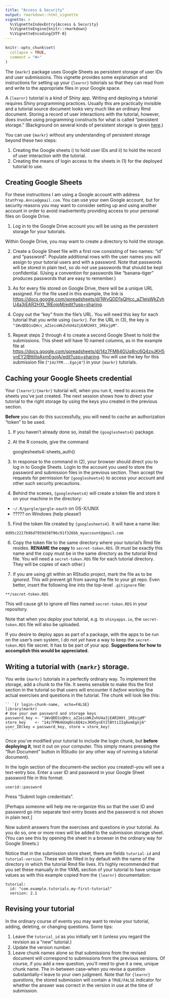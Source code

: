 ```yaml
---
title: "Access & Security"
output: rmarkdown::html_vignette
vignette: >
  %\VignetteIndexEntry{Access & Security}
  %\VignetteEngine{knitr::rmarkdown}
  %\VignetteEncoding{UTF-8}
---
```


```r
knitr::opts_chunk$set(
  collapse = TRUE,
  comment = "#>"
)
```


The `{markr}` package uses Google Sheets as persistent storage of user IDs and user submissions. This vignette provides some explanation and instructions for setting up your `{learnr}` tutorials so that they can read from and write to the appropriate files in your Google space.

A `{learnr}` tutorial  is a kind of Shiny app. Writing and deploying a tutorial requires Shiny programming practices. Usually this are practically invisible and a tutorial source document looks very much like an ordinary Rmd document. Storing a record of user interactions with the tutorial, however, does involve using programming constructs for what is called "persistent storage." (Background on  several kinds of persistent storage is given [here](https://deanattali.com/blog/shiny-persistent-data-storage/).) 

You can use `{markr}` without any understanding of persistent storage beyond these two steps:

1. Creating the Google sheets i) to hold user IDs and ii) to hold the record of user interaction with the tutorial.
2. Creating the means of login access to the sheets in (1) for the  deployed tutorial  to use.

## Creating Google Sheets

For these instructions I am using a Google account with address `StatPrep.Annie@gmail.com`. You can use your own Google account, but for security reasons you may want to consider setting  up and using another account in order to avoid inadvertently providing access to your personal files on Google Drive.

1. Log in to the Google Drive account you will be using as the persistent storage for  your tutorials.

Within Google Drive, you may want to create a directory to hold the storage. 

2. Create a Google Sheet file with a first row consisting of two names: "id" and "password". Populate additional rows with the user names you will assign to your tutorial users and with a password. Note that passwords will be stored in plain text, so *do not* use passwords that should be kept confidential. (Using a convention for passwords like "banana-tiger" produces passwords that are easy to remember.)

3. As for every file stored on  Google Drive, there will be a unique URL assigned.  For the file used in  this example, the link is <https://docs.google.com/spreadsheets/d/1WvQDD1sQHcc_aZ1eisWkZvhU4a3jEAR2HXt_1REojpM/edit?usp=sharing>.

4. Copy  out  the "key" from the file's URL. You will need this key for each tutorial that you write using `{markr}`. For the URL in (3),  the key  is `"1WvQDD1sQHcc_aZ1eisWkZvhU4a3jEAR2HXt_1REojpM"`.

5. Repeat steps 2 through 4 to create a second Google Sheet to hold the submissions. This sheet will have 10 named columns, as in  the example file  at <https://docs.google.com/spreadsheets/d/14z7FM64GUq8nc6Q4zvJKH5ynEY2lBttiIIqAxmEgojA/edit?usp=sharing>. You will use  the key for this submission file (`"14z7FM...EgojA"`) in  your `{markr}` tutorials.

## Caching your Google Sheets credential

Your `{learnr}/{markr}` tutorial will, when  you run it, need to  access the sheets you've just created. The next session shows how to direct  your tutorial to the right storage by using the keys you created in the previous section.

**Before**  you can do this successfully, you will need to *cache* an authorization "token" to be used.

1. If you haven't already done so, install the `{googlesheets4}`  package.
2. At the R console, give the command 

    googlesheets4::sheets_auth()
    
3. In response to the command in (2), your  browser should direct you to log in to Google Sheets. Login to the account you used to store the password and submission files in the previous section. Then accept the requests for  permission for `{googlesheets4}` to  access  your account and other such security precautions.

4. Behind the scenes, `{googlesheets4}` will create a  token file and store it  on  your machine in the directory:

- `~/.R/gargle/gargle-oauth` on OS-X/UNIX
- ????? on Windows  (help  please!)

5. Find the token file created by `{googlesheets4}`. It will have a name like:

`dd95c2217b96d7959d38f96c91f326bb_myaccount@gmail.com`

6. Copy the token file to the same directory where your tutorial's Rmd file resides. **RENAME the copy** to `secret-token.RDS`. (It must be exactly this name  and the copy must be in the  same directory as the tutorial Rmd file. You will need a  `secret-token.RDS` file for each tutorial directory. They will be copies of each other.)

7. If you are using git within an RStudio project, mark the file as to be *ignored*. This  will  prevent git from saving the file to your git repo. Even better, insert the following line into the top-level  `.gitignore` file:

`**/secret-token.RDS`

This will cause git to ignore *all* files named  `secret-token.RDS` in your repository.

Note that when you *deploy* your tutorial,  e.g. to `shinyapps.io`, the `secret-token.RDS` file will  also  be  uploaded.

If you desire to  deploy  apps as  part  of a package, with  the apps to  be  run on  the  user's own system, I *do not yet* have a way to  keep the `secret-token.RDS` file secret. It has to be part of  your app. **Suggestions for how to  accomplish  this would be  appreciated.**

## Writing a tutorial with `{markr}` storage.

You write `{markr}` tutorials in a perfectly ordinary  way. To implement the storage, add a chunk to the file. It seems sensible to make this the first section  in the tutorial so that users will encounter it *before* working the actual exercises and questions in the tutorial. The chunk will look like this:

````
`` `{r login-chunk-name,  echo=FALSE}
library(markr)
# Use your own password and storage keys
password_key <- "1WvQDD1sQHcc_aZ1eisWkZvhU4a3jEAR2HXt_1REojpM"
store_key    <- "14z7FM64GUq8nc6Q4zvJKH5ynEY2lBttiIIqAxmEgojA"
user_ID(key = password_key, store = store_key)
`` `
````

Once you've modified your tutorial to include the login chunk, but **before deploying it**, test it out on your computer. This simply means pressing the "Run Document"  button  in RStudio (or any other way of running a tutorial document).

In  the login section of the document--the section you created!--you will see a text-entry box. Enter a user ID and password in your Google Sheet password file in this format:

    userid::password

Press "Submit login credentials".

[Perhaps someone will help me re-organize this so that the user ID and password go into separate text-entry boxes and  the password  is not  shown  in plain text.]

Now submit answers from the exercises and questions in your tutorial. As you do so, one or more rows will  be added to the submission storage sheet. (You can see this by opening the sheet in a browser in the ordinary way for Google Sheets.)

Notice  that in  the submission store sheet, there  are fields `tutorial-id` and  `tutorial-version`. These will  be filled  in by default  with  the name  of  the  directory in which the tutorial Rmd file lives. It's  highly recommended  that  you set these manually in the YAML  section of your tutorial to  have unique  values as with this  example  copied from  the  `{learnr}` documentation:

    tutorial:
      id: "com.example.tutorials.my-first-tutorial"
      version: 2.1

## Revising your tutorial

In the  ordinary course of events you  may want  to revise your tutorial, adding,  deleting, or changing questions.  Some tips:

1. Leave  the `tutorial_id` as you initially set it (unless you regard the revision  as a "new" tutorial.)
2. Update the version number.
3. Leave chunk names  alone so that submissions from  the revised document will  correspond  to submissions from the previous versions. Of course, if  you add a  new question, you'll need  to  give it a new, unique chunk name. The in-between case--when you revise a question substantially--I leave to your own judgment.  Note that for `{learnr}` *questions*, the stored submission  will contain a `TRUE/FALSE` indicator for whether the answer was correct in the version in  use at the time of submission.

